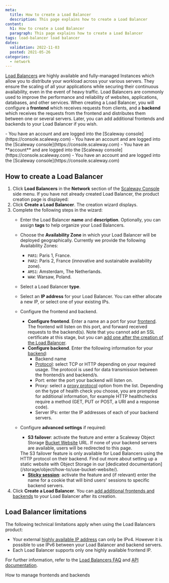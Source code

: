 ```yaml
---
meta:
  title: How to create a Load Balancer
  description: This page explains how to create a Load Balancer
content:
  h1: How to create a Load Balancer
  paragraph: This page explains how to create a Load Balancer
tags: load-balancer load balancer 
dates:
  validation: 2022-11-03
  posted: 2021-05-26
categories:
  - network
---
```


[Load Balancers](https://www.scaleway.com/en/load-balancer/) are highly available and fully-managed Instances which allow you to distribute your workload across your various servers. They ensure the scaling of all your applications while securing their continuous availability, even in the event of heavy traffic. Load Balancers are commonly used to improve the performance and reliability of websites, applications, databases, and other services. When creating a Load Balancer, you will configure a **frontend** which receives requests from clients, and a **backend** which receives the requests from the frontend and distributes them between one or several servers. Later, you can add additional frontends and backends to your Load Balancer if you wish.

<Message type="requirement">
  - You have an account and are logged into the [Scaleway console](https://console.scaleway.com) 
</Message>

<Message type="iam">
  - You have an account and are logged into the [Scaleway console](https://console.scaleway.com) 
  - You have an **account** and are logged into the [Scaleway console](https://console.scaleway.com) 
  - You have an account and are logged into the [Scaleway console](https://console.scaleway.com) 
</Message>

## How to create a Load Balancer

1. Click **Load Balancers** in the **Network** section of the [Scaleway Console](https://console.scaleway.com) side menu. If you have not already created Load Balancer, the product creation page is displayed:
    <Lightbox src="scaleway-lb-creation-page.webp" />
2. Click **Create a Load Balancer**. The creation wizard displays.
3. Complete the following steps in the wizard: 
    - Enter the Load Balancer **name** and **description**. Optionally, you can assign **tags** to help organize your Load Balancers.
    - Choose the **Availability Zone** in which your Load Balancer will be deployed geographically. Currently we provide the following Availability Zones:
      - `PAR1`: Paris 1, France.
      - `PAR2`: Paris 2, France (innovative and sustainable availability zone).
      - `AMS1`: Amsterdam, The Netherlands.
      - `WAW`: Warsaw, Poland.
      <Lightbox src="scaleway-lb-az.webp" />
    - Select a Load Balancer **type**.
    - Select an **IP address** for your Load Balancer. You can either allocate a new IP, or select one of your existing IPs.
    - Configure the frontend and backend.
      - **Configure frontend**. Enter a name an a port for your [frontend](/network/load-balancer/concepts/#frontends). The frontend will listen on this port, and forward received requests to the backend(s). Note that you cannot add an SSL certificate at this stage, but you can [add one after the creation of the Load Balancer](/network/load-balancer/how-to/setup-ssl-offloading/).
      - **Configure backend**. Enter the following information for your [backend](/network/load-balancer/concepts/#backends):
        - Backend name
        - [Protocol](/network/load-balancer/concepts/#protocol): select TCP or HTTP depending on your required usage. The protocol is used for data transmission between the frontend/s and backend/s.
        - Port: enter the port your backend will listen on.
        - Proxy: select a [proxy protocol](/network/load-balancer/concepts/#proxy-protocol) option from the list. Depending on the type of health check you choose, you are prompted for additional information, for example HTTP healthchecks require a method (GET, PUT or POST, a URI and a response code).
        - Server IPs: enter the IP addresses of each of your backend servers.
    - Configure **advanced settings** if required:
      - **S3 failover**: activate the feature and enter a Scaleway Object Storage [Bucket Website](/storage/object/concepts/#bucket-website) URL. If none of your backend servers are available, users will be redirected to this page. 

      <Message type="note">
        The S3 failover feature is only available for Load Balancers using the HTTP protocol on their backend. Find out more about setting up a static website with Object Storage in our [dedicated documentation](/storage/object/how-to/use-bucket-website/).

      </Message>

      - **[Sticky session](/network/load-balancer/concepts/#sticky-session)**: activate the feature and (if relevant) enter the name for a cookie that will bind users' sessions to specific backend servers. 
4. Click **Create a Load Balancer**.
    <Message type="note">
      You can [add additional frontends and backends](/network/load-balancer/how-to/manage-frontends-and-backends/) to your Load Balancer after its creation.
    </Message>

## Load Balancer limitations

The following technical limitations apply when using the Load Balancers product:

- Your external [highly available IP address](/network/load-balancer/concepts#highly-available-ip-address) can only be IPv4. However it is possible to use IPv6 between your Load Balancer and backend servers.
- Each Load Balancer supports only one highly available frontend IP.

For further information, refer to the [Load Balancers FAQ](https://www.scaleway.com/en/faq/load-balancer/) and [API documentation](https://developers.scaleway.com/en/products/lb/zoned_api/).


<Navigation title="See Also">
  <NextButton to="/network/load-balancer/how-to/manage-frontends-and-backends/">How to manage frontends and backends</NextButton>
</Navigation>
